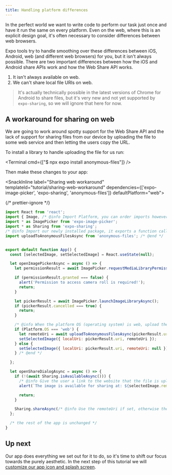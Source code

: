 ```yaml
---
title: Handling platform differences
---
```



In the perfect world we want to write code to perform our task just once and have it run the same on every platform. Even on the web, where this is an explicit design goal, it's often necessary to consider differences between web browsers.

Expo tools try to handle smoothing over these differences between iOS, Android, web (and different web browsers) for you, but it isn't always possible. There are two important differences between how the iOS and Android share APIs work and how the Web Share API works.

1. It isn't always available on web.
2. We can't share local file URIs on web.

> It's actually technically possible in the latest versions of Chrome for Android to share files, but it's very new and not yet supported by `expo-sharing`, so we will ignore that here for now.

## A workaround for sharing on web

We are going to work around spotty support for the Web Share API and the lack of support for sharing files from our device by uploading the file to some web service and then letting the users copy the URL.

To install a library to handle uploading the file for us run:

<Terminal cmd={["$ npx expo install anonymous-files"]} />

Then make these changes to your app:

<SnackInline label="Sharing web workaround" templateId="tutorial/sharing-web-workaround" dependencies={['expo-image-picker', 'expo-sharing', 'anonymous-files']} defaultPlatform="web">

{/* prettier-ignore */}
```js
import React from 'react';
import { Image, /* @info Import Platform, you can order imports however you like, here we did it alphabetically. */Platform,/* @end */ StyleSheet, Text, TouchableOpacity, View } from 'react-native';
import * as ImagePicker from 'expo-image-picker';
import * as Sharing from 'expo-sharing';
/* @info Import our newly installed package, it exports a function called uploadToAnonymousFilesAsync */
import uploadToAnonymousFilesAsync from 'anonymous-files'; /* @end */


export default function App() {
  const [selectedImage, setSelectedImage] = React.useState(null);

  let openImagePickerAsync = async () => {
    let permissionResult = await ImagePicker.requestMediaLibraryPermissionsAsync();

    if (permissionResult.granted === false) {
      alert('Permission to access camera roll is required!');
      return;
    }

    let pickerResult = await ImagePicker.launchImageLibraryAsync();
    if (pickerResult.cancelled === true) {
      return;
    }

    /* @info When the platform OS (operating system) is web, upload the file and set the remoteUri */
    if (Platform.OS === 'web') {
      let remoteUri = await uploadToAnonymousFilesAsync(pickerResult.uri);
      setSelectedImage({ localUri: pickerResult.uri, remoteUri });
    } else {
      setSelectedImage({ localUri: pickerResult.uri, remoteUri: null });
    } /* @end */

  };

  let openShareDialogAsync = async () => {
    if (!(await Sharing.isAvailableAsync())) {
      /* @info Give the user a link to the website that the file is uploaded to */
      alert(`The image is available for sharing at: ${selectedImage.remoteUri}`);/* @end */

      return;
    }

    Sharing.shareAsync(/* @info Use the remoteUri if set, otherwise the localUri */selectedImage.remoteUri || selectedImage.localUri/* @end */);
  };

  /* the rest of the app is unchanged */
}
```

</SnackInline>

## Up next

Our app does everything we set out for it to do, so it's time to shift our focus towards the purely aesthetic. In the next step of this tutorial we will [customize our app icon and splash screen](../tutorial/configuration.mdx).
